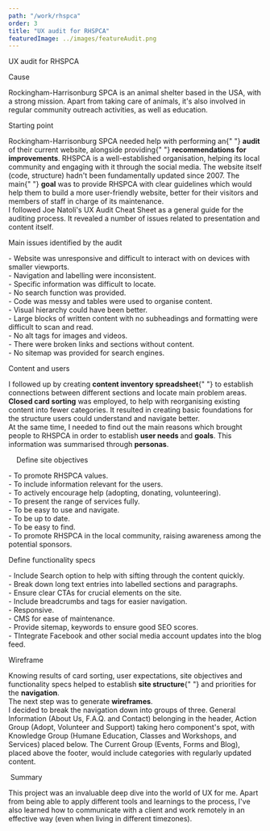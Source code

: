 ```yaml
---
path: "/work/rhspca"
order: 3
title: "UX audit for RHSPCA"
featuredImage: ../images/featureAudit.png
---
```



<div className="sm:px-4 flex flex-col">
  
<BlogTitle>UX audit for RHSPCA</BlogTitle>

<BlogColumn>
  <ColumnHeading>Cause</ColumnHeading>
  <ColumnText>
    <p>
      Rockingham-Harrisonburg SPCA is an animal shelter based in the USA, with a
      strong mission. Apart from taking care of animals, it's also involved in
      regular community outreach activities, as well as education.
    </p>
  </ColumnText>
</BlogColumn>

<BlogColumn>
  <ColumnHeading>Starting point</ColumnHeading>
  <ColumnText>
    <p>
      Rockingham-Harrisonburg SPCA needed help with performing an{" "}
      <strong>audit</strong> of their current website, alongside providing{" "}
      <strong>recommendations for improvements</strong>. RHSPCA is a
      well-established organisation, helping its local community and engaging
      with it through the social media. The website itself (code, structure)
      hadn't been fundamentally updated since 2007. The main{" "}
      <strong>goal</strong> was to provide RHSPCA with clear guidelines which
      would help them to build a more user-friendly website, better for their
      visitors and members of staff in charge of its maintenance.
      <br />I followed Joe Natoli's UX Audit Cheat Sheet as a general guide for the
      auditing process. It revealed a number of issues related to presentation and
      content itself.
    </p>
  </ColumnText>
</BlogColumn>

<BlogColumn>
  <ColumnHeading>Main issues identified by the audit</ColumnHeading>
  <ColumnText>
    <p>
      - Website was unresponsive and difficult to interact with on devices with
      smaller viewports.
      <br />- Navigation and labelling were inconsistent.
      <br />- Specific information was difficult to locate.
      <br />- No search function was provided.
      <br />- Code was messy and tables were used to organise content.
      <br />- Visual hierarchy could have been better.
      <br />- Large blocks of written content with no subheadings and formatting
      were difficult to scan and read.
      <br />- No alt tags for images and videos.
      <br />- There were broken links and sections without content.
      <br />- No sitemap was provided for search engines.
    </p>
  </ColumnText>
</BlogColumn>

<BlogColumn>
  <ColumnHeading>Content and users</ColumnHeading>
  <ColumnText>
    <p>
      I followed up by creating <strong>content inventory spreadsheet</strong>{" "}
      to establish connections between different sections and locate main
      problem areas. <strong>Closed card sorting</strong> was employed, to help
      with reorganising existing content into fewer categories. It resulted in
      creating basic foundations for the structure users could understand and
      navigate better.
      <br />
      At the same time, I needed to find out the main reasons which brought
      people to RHSPCA in order to establish <strong>
        user needs
      </strong> and <strong>goals</strong>. This information was summarised
      through <strong>personas</strong>.
    </p>
  </ColumnText>
</BlogColumn>

<Image filename="rhspca.png" />
<Image filename="rhspca-2.png" />
<Image filename="rhspca-3.png" />
<Image filename="rhspca-4.png" />

<BlogColumn>
  <ColumnHeading>Define site objectives</ColumnHeading>
  <ColumnText>
    <p>
      - To promote RHSPCA values.
      <br />- To include information relevant for the users.
      <br />- To actively encourage help (adopting, donating, volunteering).
      <br />- To present the range of services fully.
      <br />- To be easy to use and navigate.
      <br />- To be up to date.
      <br />- To be easy to find.
      <br />- To promote RHSPCA in the local community, raising awareness among the
      potential sponsors.
    </p>
  </ColumnText>
</BlogColumn>

<BlogColumn>
  <ColumnHeading>Define functionality specs</ColumnHeading>
  <ColumnText>
    <p>
      - Include Search option to help with sifting through the content quickly.
      <br />- Break down long text entries into labelled sections and paragraphs.
      <br />- Ensure clear CTAs for crucial elements on the site.
      <br />- Include breadcrumbs and tags for easier navigation.
      <br />- Responsive.
      <br />- CMS for ease of maintenance.
      <br />- Provide sitemap, keywords to ensure good SEO scores.
      <br />- TIntegrate Facebook and other social media account updates into the
      blog feed.
    </p>
  </ColumnText>
</BlogColumn>

<BlogColumn>
  <ColumnHeading>Wireframe</ColumnHeading>
  <ColumnText>
    <p>
      Knowing results of card sorting, user expectations, site objectives and
      functionality specs helped to establish <strong>site structure</strong>{" "}
      and priorities for the <strong>navigation</strong>.
      <br />
      The next step was to generate <strong>wireframes</strong>.
      <br />I decided to break the navigation down into groups of three. General
      Information (About Us, F.A.Q. and Contact) belonging in the header, Action
      Group (Adopt, Volunteer and Support) taking hero component's spot, with Knowledge
      Group (Humane Education, Classes and Workshops, and Services) placed below.
      The Current Group (Events, Forms and Blog), placed above the footer, would
      include categories with regularly updated content.
    </p>
  </ColumnText>
</BlogColumn>

<Image filename="rhspca-5.png" />

<BlogColumn>
  <ColumnHeading>Summary</ColumnHeading>
  <ColumnText>
    <p>
      This project was an invaluable deep dive into the world of UX for me.
      Apart from being able to apply different tools and learnings to the
      process, I've also learned how to communicate with a client and work
      remotely in an effective way (even when living in different timezones).
    </p>
  </ColumnText>
</BlogColumn>

</div>
